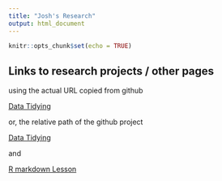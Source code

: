 ```yaml
---
title: "Josh's Research"
output: html_document
---
```


```r
knitr::opts_chunk$set(echo = TRUE)
```

## Links to research projects / other pages

using the actual URL copied from github

[Data Tidying](https://github.com/Joshdpaul/training-jpaul/blob/main/Rmd/Data_tidying.html)

or, the relative path of the github project

[Data Tidying](Rmd/Data_tidying.html)


and


[R markdown Lesson](Rmd/Rmarkdown_lesson.html)